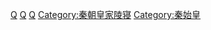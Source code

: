 {{catmore}}

[[Category:中国世界遗产|Q]]
[[Category:西安墓葬|Q]]
[[Category:西安旅游|Q]]
[[Category:秦朝皇家陵寝|Category:秦朝皇家陵寝]]
[[Category:秦始皇|Category:秦始皇]]